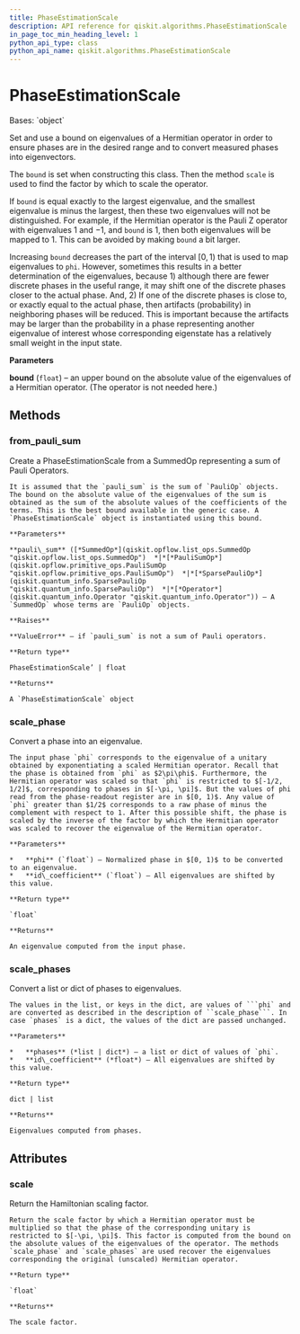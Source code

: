 ```yaml
---
title: PhaseEstimationScale
description: API reference for qiskit.algorithms.PhaseEstimationScale
in_page_toc_min_heading_level: 1
python_api_type: class
python_api_name: qiskit.algorithms.PhaseEstimationScale
---
```


# PhaseEstimationScale

<Class id="qiskit.algorithms.PhaseEstimationScale" isDedicatedPage={true} github="https://github.com/qiskit/qiskit/tree/stable/0.23/qiskit/algorithms/phase_estimators/phase_estimation_scale.py" signature="PhaseEstimationScale(bound)" modifiers="class">
  Bases: `object`

  Set and use a bound on eigenvalues of a Hermitian operator in order to ensure phases are in the desired range and to convert measured phases into eigenvectors.

  The `bound` is set when constructing this class. Then the method `scale` is used to find the factor by which to scale the operator.

  If `bound` is equal exactly to the largest eigenvalue, and the smallest eigenvalue is minus the largest, then these two eigenvalues will not be distinguished. For example, if the Hermitian operator is the Pauli Z operator with eigenvalues $1$ and $-1$, and `bound` is $1$, then both eigenvalues will be mapped to $1$. This can be avoided by making `bound` a bit larger.

  Increasing `bound` decreases the part of the interval $[0, 1)$ that is used to map eigenvalues to `phi`. However, sometimes this results in a better determination of the eigenvalues, because 1) although there are fewer discrete phases in the useful range, it may shift one of the discrete phases closer to the actual phase. And, 2) If one of the discrete phases is close to, or exactly equal to the actual phase, then artifacts (probability) in neighboring phases will be reduced. This is important because the artifacts may be larger than the probability in a phase representing another eigenvalue of interest whose corresponding eigenstate has a relatively small weight in the input state.

  **Parameters**

  **bound** (`float`) – an upper bound on the absolute value of the eigenvalues of a Hermitian operator. (The operator is not needed here.)

  ## Methods

  ### from\_pauli\_sum

  <Function id="qiskit.algorithms.PhaseEstimationScale.from_pauli_sum" signature="PhaseEstimationScale.from_pauli_sum(pauli_sum)" modifiers="classmethod">
    Create a PhaseEstimationScale from a SummedOp representing a sum of Pauli Operators.

    It is assumed that the `pauli_sum` is the sum of `PauliOp` objects. The bound on the absolute value of the eigenvalues of the sum is obtained as the sum of the absolute values of the coefficients of the terms. This is the best bound available in the generic case. A `PhaseEstimationScale` object is instantiated using this bound.

    **Parameters**

    **pauli\_sum** ([*SummedOp*](qiskit.opflow.list_ops.SummedOp "qiskit.opflow.list_ops.SummedOp")  *|*[*PauliSumOp*](qiskit.opflow.primitive_ops.PauliSumOp "qiskit.opflow.primitive_ops.PauliSumOp")  *|*[*SparsePauliOp*](qiskit.quantum_info.SparsePauliOp "qiskit.quantum_info.SparsePauliOp")  *|*[*Operator*](qiskit.quantum_info.Operator "qiskit.quantum_info.Operator")) – A `SummedOp` whose terms are `PauliOp` objects.

    **Raises**

    **ValueError** – if `pauli_sum` is not a sum of Pauli operators.

    **Return type**

    PhaseEstimationScale’ | float

    **Returns**

    A `PhaseEstimationScale` object
  </Function>

  ### scale\_phase

  <Function id="qiskit.algorithms.PhaseEstimationScale.scale_phase" signature="PhaseEstimationScale.scale_phase(phi, id_coefficient=0.0)">
    Convert a phase into an eigenvalue.

    The input phase `phi` corresponds to the eigenvalue of a unitary obtained by exponentiating a scaled Hermitian operator. Recall that the phase is obtained from `phi` as $2\pi\phi$. Furthermore, the Hermitian operator was scaled so that `phi` is restricted to $[-1/2, 1/2]$, corresponding to phases in $[-\pi, \pi]$. But the values of phi read from the phase-readout register are in $[0, 1)$. Any value of `phi` greater than $1/2$ corresponds to a raw phase of minus the complement with respect to 1. After this possible shift, the phase is scaled by the inverse of the factor by which the Hermitian operator was scaled to recover the eigenvalue of the Hermitian operator.

    **Parameters**

    *   **phi** (`float`) – Normalized phase in $[0, 1)$ to be converted to an eigenvalue.
    *   **id\_coefficient** (`float`) – All eigenvalues are shifted by this value.

    **Return type**

    `float`

    **Returns**

    An eigenvalue computed from the input phase.
  </Function>

  ### scale\_phases

  <Function id="qiskit.algorithms.PhaseEstimationScale.scale_phases" signature="PhaseEstimationScale.scale_phases(phases, id_coefficient=0.0)">
    Convert a list or dict of phases to eigenvalues.

    The values in the list, or keys in the dict, are values of ```phi` and are converted as described in the description of ``scale_phase```. In case `phases` is a dict, the values of the dict are passed unchanged.

    **Parameters**

    *   **phases** (*list | dict*) – a list or dict of values of `phi`.
    *   **id\_coefficient** (*float*) – All eigenvalues are shifted by this value.

    **Return type**

    dict | list

    **Returns**

    Eigenvalues computed from phases.
  </Function>

  ## Attributes

  ### scale

  <Attribute id="qiskit.algorithms.PhaseEstimationScale.scale">
    Return the Hamiltonian scaling factor.

    Return the scale factor by which a Hermitian operator must be multiplied so that the phase of the corresponding unitary is restricted to $[-\pi, \pi]$. This factor is computed from the bound on the absolute values of the eigenvalues of the operator. The methods `scale_phase` and `scale_phases` are used recover the eigenvalues corresponding the original (unscaled) Hermitian operator.

    **Return type**

    `float`

    **Returns**

    The scale factor.
  </Attribute>
</Class>

